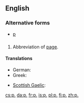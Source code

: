 {{also|Appendix:Variations of "p"}}
==English==

===Alternative forms===
* [[p]]

==={{abbreviation}}===
{{infl|en|abbreviation|g=''singular''|plural|pp.}}

# Abbreviation of [[page]].

====Translations====
{{trans-top|page}}
* German: {{t|de|Seite|f|alt=S.}}
* Greek: {{t|el|σ.|tr=s.|sc=Grek}}
{{trans-mid}}
* [[Scottish Gaelic]]: {{t-|gd|td|xs=Scottish Gaelic}}
{{trans-bottom}}

[[cs:p.]]
[[da:p.]]
[[fr:p.]]
[[is:p.]]
[[pl:p.]]
[[fi:p.]]
[[zh:p.]]